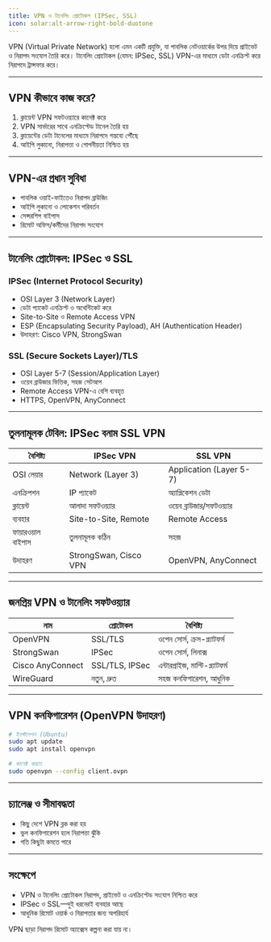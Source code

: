 ```yaml
---
title: VPN ও টানেলিং প্রোটোকল (IPSec, SSL)
icon: solar:alt-arrow-right-bold-duotone
---
```


VPN (Virtual Private Network) হলো এমন একটি প্রযুক্তি, যা পাবলিক নেটওয়ার্কের উপর দিয়ে প্রাইভেট ও নিরাপদ সংযোগ তৈরি করে। টানেলিং প্রোটোকল (যেমন: IPSec, SSL) VPN-এর মাধ্যমে ডেটা এনক্রিপ্ট করে নিরাপদে ট্রান্সফার করে।

---

## VPN কীভাবে কাজ করে?

1. ক্লায়েন্ট VPN সফটওয়্যারে কানেক্ট করে
2. VPN সার্ভারের সাথে এনক্রিপ্টেড টানেল তৈরি হয়
3. ক্লায়েন্টের ডেটা টানেলের মাধ্যমে নিরাপদে গন্তব্যে পৌঁছে
4. আইপি লুকানো, নিরাপত্তা ও গোপনীয়তা নিশ্চিত হয়

---

## VPN-এর প্রধান সুবিধা

- পাবলিক ওয়াই-ফাইতেও নিরাপদ ব্রাউজিং
- আইপি লুকানো ও লোকেশন পরিবর্তন
- সেন্সরশিপ বাইপাস
- রিমোট অফিস/কর্মীদের নিরাপদ সংযোগ

---

## টানেলিং প্রোটোকল: IPSec ও SSL

### IPSec (Internet Protocol Security)

- OSI Layer 3 (Network Layer)
- ডেটা প্যাকেট এনক্রিপ্ট ও অথেন্টিকেট করে
- Site-to-Site ও Remote Access VPN
- ESP (Encapsulating Security Payload), AH (Authentication Header)
- উদাহরণ: Cisco VPN, StrongSwan

### SSL (Secure Sockets Layer)/TLS

- OSI Layer 5-7 (Session/Application Layer)
- ওয়েব ব্রাউজার ভিত্তিক, সহজ সেটআপ
- Remote Access VPN-এ বেশি ব্যবহৃত
- HTTPS, OpenVPN, AnyConnect

---

## তুলনামূলক টেবিল: IPSec বনাম SSL VPN

| বৈশিষ্ট্য         | IPSec VPN                | SSL VPN                   |
|-------------------|--------------------------|---------------------------|
| OSI লেয়ার         | Network (Layer 3)        | Application (Layer 5-7)   |
| এনক্রিপশন         | IP প্যাকেট                | অ্যাপ্লিকেশন ডেটা         |
| ক্লায়েন্ট         | আলাদা সফটওয়্যার         | ওয়েব ব্রাউজার/সফটওয়্যার |
| ব্যবহার            | Site-to-Site, Remote     | Remote Access             |
| ফায়ারওয়াল বাইপাস | তুলনামূলক কঠিন           | সহজ                      |
| উদাহরণ            | StrongSwan, Cisco VPN    | OpenVPN, AnyConnect       |

---

## জনপ্রিয় VPN ও টানেলিং সফটওয়্যার

| নাম           | প্রোটোকল        | বৈশিষ্ট্য                      |
|---------------|-----------------|-------------------------------|
| OpenVPN       | SSL/TLS         | ওপেন সোর্স, ক্রস-প্ল্যাটফর্ম   |
| StrongSwan    | IPSec           | ওপেন সোর্স, লিনাক্স            |
| Cisco AnyConnect | SSL/TLS, IPSec | এন্টারপ্রাইজ, মাল্টি-প্ল্যাটফর্ম|
| WireGuard     | নতুন, দ্রুত      | সহজ কনফিগারেশন, আধুনিক        |

---

## VPN কনফিগারেশন (OpenVPN উদাহরণ)

```bash
# ইনস্টলেশন (Ubuntu)
sudo apt update
sudo apt install openvpn

# কানেক্ট করতে
sudo openvpn --config client.ovpn
```

---

## চ্যালেঞ্জ ও সীমাবদ্ধতা

- কিছু দেশে VPN ব্লক করা হয়
- ভুল কনফিগারেশন হলে নিরাপত্তা ঝুঁকি
- গতি কিছুটা কমতে পারে

---

## সংক্ষেপে
- VPN ও টানেলিং প্রোটোকল নিরাপদ, প্রাইভেট ও এনক্রিপ্টেড সংযোগ নিশ্চিত করে
- IPSec ও SSL—দুই ধরনেরই ব্যবহার আছে
- আধুনিক রিমোট ওয়ার্ক ও নিরাপত্তার জন্য অপরিহার্য

VPN ছাড়া নিরাপদ রিমোট অ্যাক্সেস কল্পনা করা যায় না।
